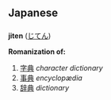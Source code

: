 == Japanese ==
=== {{Romaji}} ===
'''jiten''' ([[じてん]])

'''Romanization of:'''
# [[字典]] ''character dictionary''
# [[事典]] ''encyclopædia''
# [[辞典]] ''dictionary''